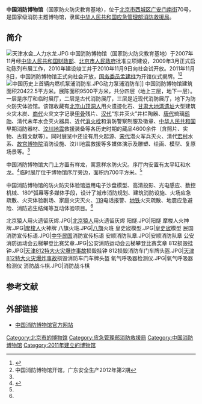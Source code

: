{{noteTA
|1=zh-cn:消火栓;zh-tw:消防栓;zh-hk:消防栓
}}
{{Infobox Museum
|name          = 中国消防博物馆
|image         = 中国消防博物馆.JPG
|imagesize     = 250px
|caption       =
|map_type      =
|map_caption   = 
|latitude      =
|longitude     =
|established   = 2011年
|dissolved     =
|location      = {{CHN}}[[北京市|北京市]][[西城区|西城区]][[广安门南街|广安门南街]]70号
|type          = 
|visitors      = 
|director      = 
|curator       = 
|publictransit = 
|website       = 
}}

'''中国消防博物馆'''（国家防火防灾教育基地），位于[[北京市|北京市]][[西城区|西城区]][[广安门南街|广安门南街]]70号，是国家级消防主题博物馆，隶属[[应急管理部消防救援局|中华人民共和国应急管理部消防救援局]]。

==简介==
[[File:天津水会_人力水龙.JPG|thumb]]
中国消防博物馆（国家防火防灾教育基地）于2007年11月经[[中华人民共和国财政部|中华人民共和国财政部]]、[[北京市人民政府|北京市人民政府]]批准立项建设，2009年3月正式启动陈列布展工作，2010年建设竣工并于2010年11月9日向社会试开放。2011年11月8日，中国消防博物馆正式向社会开放，[[国务委员|国务委员]][[孟建柱|孟建柱]]为开馆仪式揭牌。<ref name=js>{{Cite web |url = http://www.cfm119.com/html/2012-09/42.html |title = 中国消防博物馆介绍 |author =  |date = 2012-09-06 |publisher = 中国消防博物馆 |language =  |accessdate =  |quote =  |archive-date = 2016-04-27 |archive-url = https://web.archive.org/web/20160427052841/http://cfm119.com/html/2012-09/42.html |dead-url = no }}</ref><ref>中国消防博物馆开馆，广东安全生产2012年第2期</ref>
[[File:中国历史上首辆内燃机泵浦消防车.JPG|thumb]]动力泵浦消防车]]
中国消防博物馆建筑面积20422.5平方米。展陈面积9500平方米，共分四层（地上三层，地下一层）。一层是序厅和临时展厅，二层是古代消防展厅，三层是近现代消防展厅，地下为防火防灾体验馆。该馆收藏有[[北京|北京]][[山顶洞人|山顶洞人]]用火遗迹化石、[[甘肃|甘肃]][[大地湾遗址|大地湾遗址]]大型建筑火灾木炭、[[商代|商代]]火灾文字记录[[甲骨|甲骨]]残片、[[汉代|汉代]]“东井灭火”井栏陶器、[[唐代|唐代]]琉璃[[鸱吻|鸱吻]]、清代末年水会灭火器具、近代[[消火栓|消火栓]]和消防警察制服及徽章、[[中华人民共和国|中华人民共和国]]早期消防器材、[[汶川地震|汶川地震]]救援装备等各历史时期的藏品4600余件（含照片、实物、古籍文献等）。同时展览中还设有用火起源、[[宋代|宋代]]潜火军兵灭火、清代[[宏村|宏村]]水系、[[故宫博物院|故宫博物院]]消防设施、汶川地震救援等多媒体演示及雕塑、绘画、模型、复原场景等。<ref name=js/>

中国消防博物馆大门上方置有祥龙，寓意祥水防火灾。序厅内安置有太平缸和水龙。<ref>{{Cite web |url = http://www.rmzxb.com.cn/c/2016-11-08/1131442.shtml |title = 关于博物馆持续发展问题的思考 |author =  |date = 2016-11-08 |publisher = 人民政协网 |language =  |accessdate =  |quote =  |archive-date = 2018-01-29 |archive-url = https://web.archive.org/web/20180129153040/http://www.rmzxb.com.cn/c/2016-11-08/1131442.shtml |dead-url = no }}</ref>临时展厅位于博物馆序厅旁边，面积约700平方米。<ref name=js/>

中国消防博物馆的防火防灾体验馆运用电子沙盘模型、高清投影、光电感应、数控机械、180°弧幕等多媒体手段，设计了城市消防规划、建筑消防设施、火场应急疏散、火灾体验剧场、家庭火灾灭火、[[119|119]]电话报警、[[地铁|地铁]]火灾疏散、地震应急避险、消防逃生结绳等互动体验项目。<ref name=js/>

<gallery>
北京猿人用火遗留灰烬.JPG|[[北京猿人|北京猿人]]用火遗留灰烬
阳燧.JPG|阳燧
摩梭人火神牌.JPG|[[摩梭人|摩梭人]]火神牌
八旗火班.JPG|[[八旗|八旗]]火班
皇史宬模型.JPG|[[皇史宬|皇史宬]]模型
民国消防宣传标语.JPG|[[中华民国|中华民国]]消防宣传标语
安顺消防队章.JPG|安顺消防队章
公安消防运动会云梯攀登比赛奖章.JPG|公安消防运动会云梯攀登比赛奖章
812损毁挂钟.JPG|[[天津爆炸|天津812特大火灾爆炸事故]]损毁挂钟
812损毁消防车门车牌头盔.JPG|[[天津爆炸|天津812特大火灾爆炸事故]]损毁消防车门车牌头盔
氧气呼吸器检测仪.JPG|氧气呼吸器检测仪
消防战斗棋.JPG|消防战斗棋
</gallery>

==参考文献==
{{reflist}}

==外部链接==
{{commonscat|China Fire Museum}}
*[http://www.cfm119.com 中国消防博物馆官方网站]{{Wayback|url=http://www.cfm119.com/ |date=20170706112017 }}

[[Category:北京市的博物馆|Category:北京市的博物馆]]
[[Category:应急管理部消防救援局|Category:应急管理部消防救援局]]
[[Category:中国消防博物馆|Category:中国消防博物馆]]
[[Category:2011年建立的博物馆|Category:2011年建立的博物馆]]